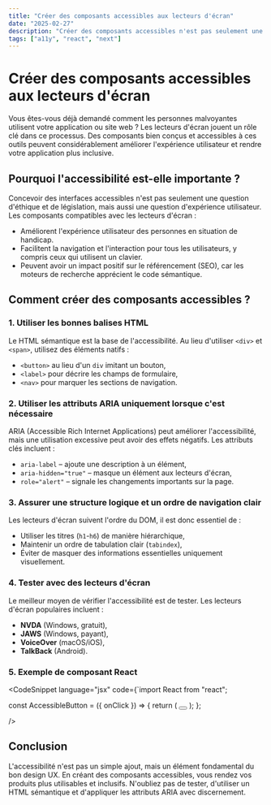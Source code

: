 ```yaml
---
title: "Créer des composants accessibles aux lecteurs d'écran"
date: "2025-02-27"
description: "Créer des composants accessibles n'est pas seulement une obligation légale, mais aussi un moyen d'améliorer l'expérience utilisateur pour tous. Découvrez comment concevoir des interfaces adaptées aux utilisateurs malvoyants."
tags: ["a11y", "react", "next"]
---
```


# Créer des composants accessibles aux lecteurs d'écran

Vous êtes-vous déjà demandé comment les personnes malvoyantes utilisent votre application ou site web ? Les lecteurs d'écran jouent un rôle clé dans ce processus. Des composants bien conçus et accessibles à ces outils peuvent considérablement améliorer l'expérience utilisateur et rendre votre application plus inclusive.

## Pourquoi l'accessibilité est-elle importante ?

Concevoir des interfaces accessibles n'est pas seulement une question d'éthique et de législation, mais aussi une question d'expérience utilisateur. Les composants compatibles avec les lecteurs d'écran :

- Améliorent l'expérience utilisateur des personnes en situation de handicap.
- Facilitent la navigation et l'interaction pour tous les utilisateurs, y compris ceux qui utilisent un clavier.
- Peuvent avoir un impact positif sur le référencement (SEO), car les moteurs de recherche apprécient le code sémantique.

## Comment créer des composants accessibles ?

### 1. Utiliser les bonnes balises HTML

Le HTML sémantique est la base de l'accessibilité. Au lieu d'utiliser `<div>` et `<span>`, utilisez des éléments natifs :

- `<button>` au lieu d'un `div` imitant un bouton,
- `<label>` pour décrire les champs de formulaire,
- `<nav>` pour marquer les sections de navigation.

### 2. Utiliser les attributs ARIA uniquement lorsque c'est nécessaire

ARIA (Accessible Rich Internet Applications) peut améliorer l'accessibilité, mais une utilisation excessive peut avoir des effets négatifs. Les attributs clés incluent :

- `aria-label` – ajoute une description à un élément,
- `aria-hidden="true"` – masque un élément aux lecteurs d'écran,
- `role="alert"` – signale les changements importants sur la page.

### 3. Assurer une structure logique et un ordre de navigation clair

Les lecteurs d'écran suivent l'ordre du DOM, il est donc essentiel de :

- Utiliser les titres (`h1`-`h6`) de manière hiérarchique,
- Maintenir un ordre de tabulation clair (`tabindex`),
- Éviter de masquer des informations essentielles uniquement visuellement.

### 4. Tester avec des lecteurs d'écran

Le meilleur moyen de vérifier l'accessibilité est de tester. Les lecteurs d'écran populaires incluent :

- **NVDA** (Windows, gratuit),
- **JAWS** (Windows, payant),
- **VoiceOver** (macOS/iOS),
- **TalkBack** (Android).

### 5. Exemple de composant React

<CodeSnippet
    language="jsx"
    code={`import React from "react";

const AccessibleButton = ({ onClick }) => {
    return (
        <button 
            onClick={onClick}
            aria-label="Développer le menu"
        >
            <span className="hamburger-line"></span>
            <span className="hamburger-line"></span>
            <span className="hamburger-line"></span>
        </button>
    );
};

/>

## Conclusion

L'accessibilité n'est pas un simple ajout, mais un élément fondamental du bon design UX. En créant des composants accessibles, vous rendez vos produits plus utilisables et inclusifs. N'oubliez pas de tester, d'utiliser un HTML sémantique et d'appliquer les attributs ARIA avec discernement.
